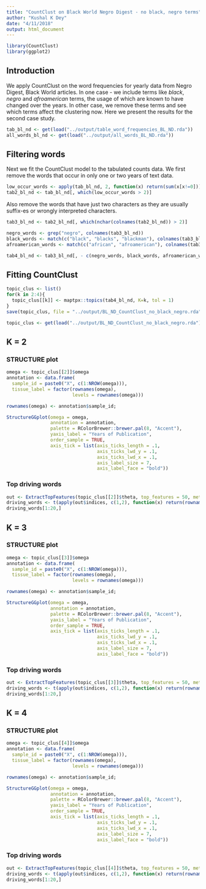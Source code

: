 ```yaml
---
title: "CountClust on Black World Negro Digest - no black, negro terms"
author: "Kushal K Dey"
date: "4/11/2018"
output: html_document
---
```


```r
library(CountClust)
library(ggplot2)
```


## Introduction

We apply CountClust on the word frequencies for yearly data from Negro Digest,
Black World articles. In one case - we include terms like *black*, *negro* and
*afroamerican* terms, the usage of which are known to have changed over the years. 
In other case, we remove these terms and see which terms affect the clustering
now. Here we present the results for the second case study.

```r
tab_bl_nd <- get(load("../output/table_word_frequencies_BL_ND.rda"))
all_words_bl_nd <- get(load("../output/all_words_BL_ND.rda"))
```

## Filtering words 

Next we fit the CountClust model to the tabulated counts data. We first remove 
the words that occur in only one or two years of text data. 

```r
low_occur_words <- apply(tab_bl_nd, 2, function(x) return(sum(x[x!=0])))
tab2_bl_nd <- tab_bl_nd[, which(low_occur_words > 2)]
```

Also remove the words that have just two characters as they are usually suffix-es or wrongly
interpreted characters.

```r
tab3_bl_nd <- tab2_bl_nd[, which(nchar(colnames(tab2_bl_nd)) > 2)]

negro_words <- grep("negro", colnames(tab3_bl_nd))
black_words <- match(c("black", "blacks", "blackman"), colnames(tab3_bl_nd))
afroamerican_words <- match(c("african", "afroamerican"), colnames(tab3_bl_nd))

tab4_bl_nd <- tab3_bl_nd[, - c(negro_words, black_words, afroamerican_words)]
```


## Fitting CountClust

```r
topic_clus <- list()
for(k in 2:4){
  topic_clus[[k]] <- maptpx::topics(tab4_bl_nd, K=k, tol = 1)
}
save(topic_clus, file = "../output/BL_ND_CountClust_no_black_negro.rda")

```

```r
topic_clus <- get(load("../output/BL_ND_CountClust_no_black_negro.rda"))
```

## K = 2

### STRUCTURE plot 

```r
omega <- topic_clus[[2]]$omega
annotation <- data.frame(
  sample_id = paste0("X", c(1:NROW(omega))),
  tissue_label = factor(rownames(omega),
                        levels = rownames(omega)))

rownames(omega) <- annotation$sample_id;

StructureGGplot(omega = omega,
                annotation = annotation,
                palette = RColorBrewer::brewer.pal(8, "Accent"),
                yaxis_label = "Years of Publication",
                order_sample = TRUE,
                axis_tick = list(axis_ticks_length = .1,
                                 axis_ticks_lwd_y = .1,
                                 axis_ticks_lwd_x = .1,
                                 axis_label_size = 7,
                                 axis_label_face = "bold"))

```

### Top driving words 

```r
out <- ExtractTopFeatures(topic_clus[[2]]$theta, top_features = 50, method = "poisson", options = "min")
driving_words <- t(apply(out$indices, c(1,2), function(x) return(rownames(topic_clus[[2]]$theta)[x])))
driving_words[1:20,]
```

## K = 3

### STRUCTURE plot 

```r
omega <- topic_clus[[3]]$omega
annotation <- data.frame(
  sample_id = paste0("X", c(1:NROW(omega))),
  tissue_label = factor(rownames(omega),
                        levels = rownames(omega)))

rownames(omega) <- annotation$sample_id;

StructureGGplot(omega = omega,
                annotation = annotation,
                palette = RColorBrewer::brewer.pal(8, "Accent"),
                yaxis_label = "Years of Publication",
                order_sample = TRUE,
                axis_tick = list(axis_ticks_length = .1,
                                 axis_ticks_lwd_y = .1,
                                 axis_ticks_lwd_x = .1,
                                 axis_label_size = 7,
                                 axis_label_face = "bold"))

```

### Top driving words 

```r
out <- ExtractTopFeatures(topic_clus[[3]]$theta, top_features = 50, method = "poisson", options = "min")
driving_words <- t(apply(out$indices, c(1,2), function(x) return(rownames(topic_clus[[3]]$theta)[x])))
driving_words[1:20,]
```

## K = 4

### STRUCTURE plot 

```r
omega <- topic_clus[[4]]$omega
annotation <- data.frame(
  sample_id = paste0("X", c(1:NROW(omega))),
  tissue_label = factor(rownames(omega),
                        levels = rownames(omega)))

rownames(omega) <- annotation$sample_id;

StructureGGplot(omega = omega,
                annotation = annotation,
                palette = RColorBrewer::brewer.pal(8, "Accent"),
                yaxis_label = "Years of Publication",
                order_sample = TRUE,
                axis_tick = list(axis_ticks_length = .1,
                                 axis_ticks_lwd_y = .1,
                                 axis_ticks_lwd_x = .1,
                                 axis_label_size = 7,
                                 axis_label_face = "bold"))

```

### Top driving words 

```r
out <- ExtractTopFeatures(topic_clus[[4]]$theta, top_features = 50, method = "poisson", options = "min")
driving_words <- t(apply(out$indices, c(1,2), function(x) return(rownames(topic_clus[[4]]$theta)[x])))
driving_words[1:20,]
```
